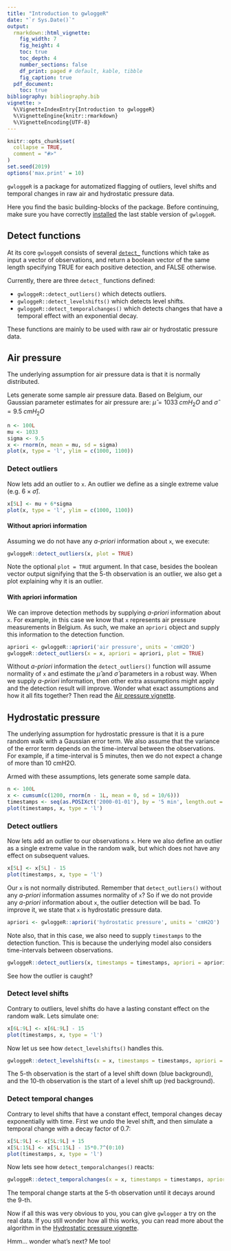 ```yaml
---
title: "Introduction to gwloggeR"
date: "`r Sys.Date()`"
output: 
  rmarkdown::html_vignette:
    fig_width: 7
    fig_height: 4
    toc: true
    toc_depth: 4
    number_sections: false
    df_print: paged # default, kable, tibble
    fig_caption: true
  pdf_document:
    toc: true
bibliography: bibliography.bib
vignette: >
  %\VignetteIndexEntry{Introduction to gwloggeR}
  %\VignetteEngine{knitr::rmarkdown}
  %\VignetteEncoding{UTF-8}
---
```


```r
knitr::opts_chunk$set(
  collapse = TRUE,
  comment = "#>"
)
set.seed(2019)
options('max.print' = 10)
```

`gwloggeR` is a package for automatized flagging of outliers, level shifts and temporal changes in raw air and hydrostatic pressure data.

Here you find the basic building-blocks of the package. Before continuing, make sure you have correctly [installed](../index.html#installation) the last stable version of `gwloggeR`.

## Detect functions

At its core `gwloggeR` consists of several [`detect_`](../reference/index.html#section-detection-functions) functions which take as input a vector of observations, and return a boolean vector of the same length specifying TRUE for each positive detection, and FALSE otherwise.

Currently, there are three `detect_` functions defined:

* `gwloggeR::detect_outliers()` which detects outliers.
* `gwloggeR::detect_levelshifts()` which detects level shifts.
* `gwloggeR::detect_temporalchanges()` which detects changes that have a temporal effect with an exponential decay.

These functions are mainly to be used with raw air or hydrostatic pressure data.

## Air pressure

The underlying assumption for air pressure data is that it is normally distributed.

Lets generate some sample air pressure data. Based on Belgium, our Gaussian parameter estimates for air pressure are: $\hat{\mu} = 1033 \; cmH_2O$ and $\hat{\sigma} = 9.5 \; cmH_2O$

```r
n <- 100L
mu <- 1033
sigma <- 9.5
x <- rnorm(n, mean = mu, sd = sigma)
plot(x, type = 'l', ylim = c(1000, 1100))
```

### Detect outliers

Now lets add an outlier to `x`. An outlier we define as a single extreme value (e.g. $6 \times \hat{\sigma}$).

```r
x[5L] <- mu + 6*sigma
plot(x, type = 'l', ylim = c(1000, 1100))
```

#### Without apriori information

Assuming we do not have any _a-priori_ information about `x`, we execute:

```r
gwloggeR::detect_outliers(x, plot = TRUE)
```

Note the optional `plot = TRUE` argument. In that case, besides the boolean vector output signifying that the 5-th observation is an outlier, we also get a plot explaining why it is an outlier.

#### With apriori information

We can improve detection methods by supplying _a-priori_ information about `x`. For example, in this case we know that `x` represents air pressure measurements in Belgium. As such, we make an `apriori` object and supply this information to the detection function.

```r
apriori <- gwloggeR::apriori('air pressure', units = 'cmH2O')
gwloggeR::detect_outliers(x = x, apriori = apriori, plot = TRUE)
```

Without _a-priori_ information the `detect_outliers()` function will assume normality of `x` and estimate the $\hat{\mu}$ and $\hat{\sigma}$ parameters in a robust way. When we supply _a-priori_ information, then other extra assumptions might apply and the detection result will improve. Wonder what exact assumptions and how it all fits together? Then read the [Air pressure vignette](Airpressure.html).

## Hydrostatic pressure

The underlying assumption for hydrostatic pressure is that it is a pure random walk with a Gaussian error term. We also assume that the variance of the error term depends on the time-interval between the observations. For example, if a time-interval is 5 minutes, then we do not expect a change of more than 10 cmH2O.

Armed with these assumptions, lets generate some sample data.

```r
n <- 100L
x <- cumsum(c(1200, rnorm(n - 1L, mean = 0, sd = 10/6)))
timestamps <- seq(as.POSIXct('2000-01-01'), by = '5 min', length.out = n)
plot(timestamps, x, type = 'l')
```

### Detect outliers

Now lets add an outlier to our observations `x`. Here we also define an outlier as a single extreme value in the random walk, but which does not have any effect on subsequent values.

```r
x[5L] <- x[5L] - 15
plot(timestamps, x, type = 'l')
```

Our `x` is not normally distributed. Remember that `detect_outliers()` without any _a-priori_ information assumes normality of `x`? So if we do not provide any _a-priori_ information about `x`, the outlier detection will be bad. To improve it, we state that `x` is hydrostatic pressure data.

```r
apriori <- gwloggeR::apriori('hydrostatic pressure', units = 'cmH2O')
```

Note also, that in this case, we also need to supply `timestamps` to the detection function. This is because the underlying model also considers time-intervals between observations.

```r
gwloggeR::detect_outliers(x, timestamps = timestamps, apriori = apriori, plot = TRUE)
```

See how the outlier is caught?

### Detect level shifts

Contrary to outliers, level shifts do have a lasting constant effect on the random walk. Lets simulate one:

```r
x[6L:9L] <- x[6L:9L] - 15
plot(timestamps, x, type = 'l')
```

Now let us see how `detect_levelshifts()` handles this.

```r
gwloggeR::detect_levelshifts(x = x, timestamps = timestamps, apriori = apriori, plot = TRUE)
```

The 5-th observation is the start of a level shift down (blue background), and the 10-th observation is the start of a level shift up (red background).

### Detect temporal changes

Contrary to level shifts that have a constant effect, temporal changes decay exponentially with time. First we undo the level shift, and then simulate a temporal change with a decay factor of 0.7:

```r
x[5L:9L] <- x[5L:9L] + 15
x[5L:15L] <- x[5L:15L] - 15*0.7^(0:10)
plot(timestamps, x, type = 'l')
```

Now lets see how `detect_temporalchanges()` reacts:

```r
gwloggeR::detect_temporalchanges(x = x, timestamps = timestamps, apriori = apriori, plot = TRUE)
```

The temporal change starts at the 5-th observation until it decays around the 9-th.

Now if all this was very obvious to you, you can give `gwlogger` a try on the real data. If you still wonder how all this works, you can read more about the algorithm in the [Hydrostatic pressure vignette](Hydropressure.html).

Hmm... wonder what's next? Me too!
